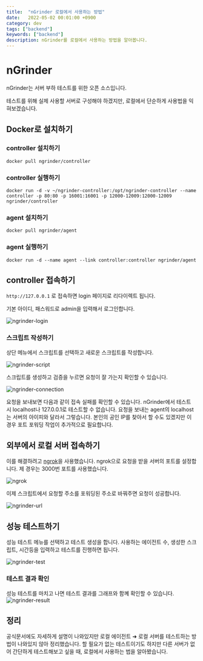 ```yaml
---
title:  "nGrinder 로컬에서 사용하는 방법"
date:   2022-05-02 00:01:00 +0900
category: dev
tags: ["backend"]
keywords: ["backend"]
description: nGrinder를 로컬에서 사용하는 방법을 알아봅니다.
---
```


# nGrinder

nGrinder는 서버 부하 테스트를 위한 오픈 소스입니다.

테스트를 위해 실제 사용할 서버로 구성해야 하겠지만, 로컬에서 단순하게 사용법을 익혀보겠습니다.

## Docker로 설치하기

### controller 설치하기
```
docker pull ngrinder/controller
```

### controller 실행하기
```
docker run -d -v ~/ngrinder-controller:/opt/ngrinder-controller --name controller -p 80:80 -p 16001:16001 -p 12000-12009:12000-12009 ngrinder/controller
```

### agent 설치하기
```
docker pull ngrinder/agent
```

### agent 실행하기
```
docker run -d --name agent --link controller:controller ngrinder/agent
```

## controller 접속하기
`http://127.0.0.1` 로 접속하면 login 페이지로 리다이렉트 됩니다.

기본 아이디, 패스워드로 admin을 입력해서 로그인합니다.

![ngrinder-login](/image/ngrinder-login.png)

### 스크립트 작성하기
상단 메뉴에서 스크립트를 선택하고 새로운 스크립트를 작성합니다.

![ngrinder-script](/image/ngrinder-script.png)

스크립트를 생성하고 검증을 누르면 요청이 잘 가는지 확인할 수 있습니다.

![ngrinder-connection](/image/ngrinder-connection.png)

요청을 보내보면 다음과 같이 접속 실패를 확인할 수 있습니다.
nGrinder에서 테스트 시 localhost나 127.0.0.1로 테스트할 수 없습니다.
요청을 보내는 agent의 localhost는 서버의 아이피와 달라서 그렇습니다.
본인의 공인 IP를 찾아서 할 수도 있겠지만 이 경우 포트 포워딩 작업이 추가적으로 필요합니다.

## 외부에서 로컬 서버 접속하기

이를 해결하려고 [ngrok](https://ngrok.com/)을 사용했습니다.
ngrok으로 요청을 받을 서버의 포트를 설정합니다.
제 경우는 3000번 포트를 사용했습니다.

![ngrok](/image/ngrok.png)

이제 스크립트에서 요청할 주소를 포워딩된 주소로 바꿔주면 요청이 성공합니다.

![ngrinder-url](/image/ngrinder-url.png)

## 성능 테스트하기
성능 테스트 메뉴를 선택하고 테스트 생성을 합니다.
사용하는 에이전트 수, 생성한 스크립트, 시간등을 입력하고 테스트를 진행하면 됩니다.

![ngrinder-test](/image/ngrinder-test.png)

### 테스트 결과 확인
성능 테스트를 마치고 나면 테스트 결과를 그래프와 함꼐 확인할 수 있습니다.
![ngrinder-result](/image/ngrinder-result.png)

## 정리
공식문서에도 자세하게 설명이 나와있지만 로컬 에이전트 ➜ 로컬 서버를 테스트하는 방법이 나와있지 않아 정리했습니다.
할 필요가 없는 테스트이기도 하지만 다른 서버가 없어 간단하게 테스트해보고 싶을 때, 로컬에서 사용하는 법을 알아봤습니다.